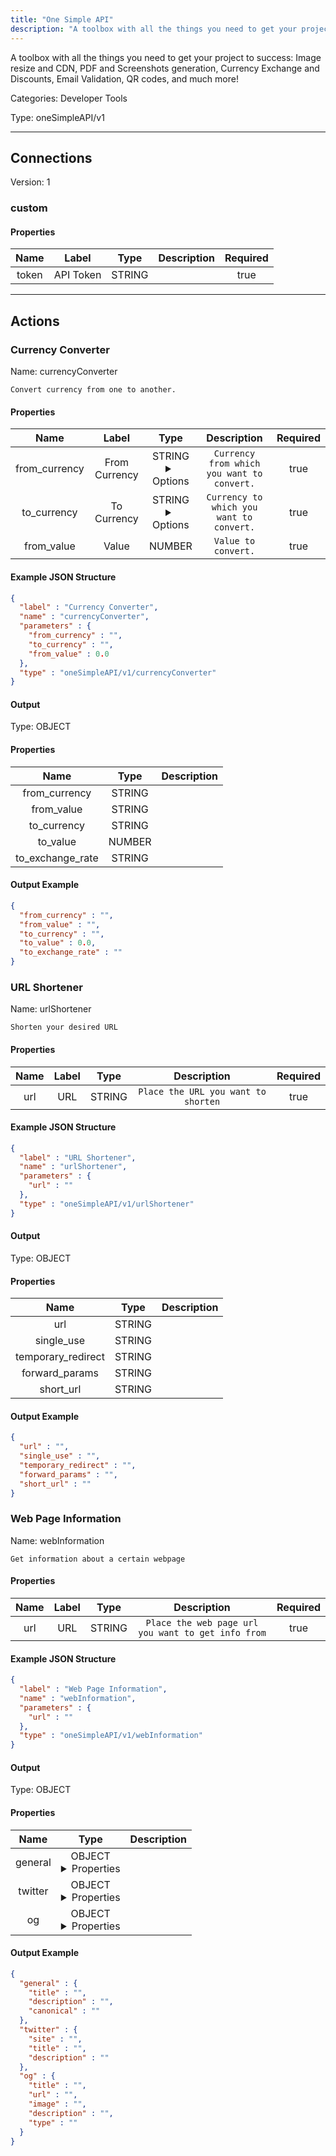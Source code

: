 ```yaml
---
title: "One Simple API"
description: "A toolbox with all the things you need to get your project to success:  Image resize and CDN, PDF and Screenshots generation, Currency Exchange and Discounts, Email Validation, QR codes, and much more!"
---
```


A toolbox with all the things you need to get your project to success:  Image resize and CDN, PDF and Screenshots generation, Currency Exchange and Discounts, Email Validation, QR codes, and much more!


Categories: Developer Tools


Type: oneSimpleAPI/v1

<hr />



## Connections

Version: 1


### custom

#### Properties

|      Name       |      Label     |     Type     |     Description     | Required |
|:---------------:|:--------------:|:------------:|:-------------------:|:--------:|
| token | API Token | STRING |  | true |





<hr />



## Actions


### Currency Converter
Name: currencyConverter

`Convert currency from one to another.`

#### Properties

|      Name       |      Label     |     Type     |     Description     | Required |
|:---------------:|:--------------:|:------------:|:-------------------:|:--------:|
| from_currency | From Currency | STRING <details> <summary> Options </summary> AED, AFN, ALL, AMD, ANG, AOA, ARS, AUD, AWG, AZN, BAM, BBD, BDT, BGN, BHD, BIF, BMD, BND, BOB, BRL, BSD, BTN, BWP, BYN, BZD, CAD, CDF, CHF, CLP, CNY, COP, CRC, CUC, CUP, CVE, CZK, DJF, DKK, DOP, DZD, EGP, ERN, ETB, EUR, FJD, FKP, FOK, GBP, GEL, GGP, GHS, GIP, GMD, GNF, GTQ, GYD, HKD, HNL, HRK, HTG, HUF, IDR, ILS, IMP, INR, IQD, IRR, ISK, JMD, JOD, JPY, KES, KGS, KHR, KID, KMF, KRW, KWD, KYD, KZT, LAK, LBP, LKR, LRD, LSL, LYD, MAD, MDL, MGA, MKD, MMK, MNT, MOP, MRU, MUR, MVR, MWK, MXN, MYR, MZN, NAD, NGN, NIO, NOK, NPR, NZD, OMR, PAB, PEN, PGK, PHP, PKR, PLN, PYG, QAR, RON, RSD, RUB, RWF, SAR, SBD, SCR, SDG, SEK, SGD, SHP, SLL, SOS, SRD, SSP, STN, SYP, SZL, THB, TJS, TMT, TND, TOP, TRY, TTD, TVD, TWD, TZS, UAH, UGX, USD, UYU, UZS, VES, VND, VUV, WST, XAF, XCD, XDR, XOF, XPF, YER, ZAR, ZMW </details> | `Currency from which you want to convert.` | true |
| to_currency | To Currency | STRING <details> <summary> Options </summary> AED, AFN, ALL, AMD, ANG, AOA, ARS, AUD, AWG, AZN, BAM, BBD, BDT, BGN, BHD, BIF, BMD, BND, BOB, BRL, BSD, BTN, BWP, BYN, BZD, CAD, CDF, CHF, CLP, CNY, COP, CRC, CUC, CUP, CVE, CZK, DJF, DKK, DOP, DZD, EGP, ERN, ETB, EUR, FJD, FKP, FOK, GBP, GEL, GGP, GHS, GIP, GMD, GNF, GTQ, GYD, HKD, HNL, HRK, HTG, HUF, IDR, ILS, IMP, INR, IQD, IRR, ISK, JMD, JOD, JPY, KES, KGS, KHR, KID, KMF, KRW, KWD, KYD, KZT, LAK, LBP, LKR, LRD, LSL, LYD, MAD, MDL, MGA, MKD, MMK, MNT, MOP, MRU, MUR, MVR, MWK, MXN, MYR, MZN, NAD, NGN, NIO, NOK, NPR, NZD, OMR, PAB, PEN, PGK, PHP, PKR, PLN, PYG, QAR, RON, RSD, RUB, RWF, SAR, SBD, SCR, SDG, SEK, SGD, SHP, SLL, SOS, SRD, SSP, STN, SYP, SZL, THB, TJS, TMT, TND, TOP, TRY, TTD, TVD, TWD, TZS, UAH, UGX, USD, UYU, UZS, VES, VND, VUV, WST, XAF, XCD, XDR, XOF, XPF, YER, ZAR, ZMW </details> | `Currency to which you want to convert.` | true |
| from_value | Value | NUMBER | `Value to convert.` | true |

#### Example JSON Structure
```json
{
  "label" : "Currency Converter",
  "name" : "currencyConverter",
  "parameters" : {
    "from_currency" : "",
    "to_currency" : "",
    "from_value" : 0.0
  },
  "type" : "oneSimpleAPI/v1/currencyConverter"
}
```

#### Output



Type: OBJECT


#### Properties

|     Name     |     Type     |     Description     |
|:------------:|:------------:|:-------------------:|
| from_currency | STRING |  |
| from_value | STRING |  |
| to_currency | STRING |  |
| to_value | NUMBER |  |
| to_exchange_rate | STRING |  |




#### Output Example
```json
{
  "from_currency" : "",
  "from_value" : "",
  "to_currency" : "",
  "to_value" : 0.0,
  "to_exchange_rate" : ""
}
```


### URL Shortener
Name: urlShortener

`Shorten your desired URL`

#### Properties

|      Name       |      Label     |     Type     |     Description     | Required |
|:---------------:|:--------------:|:------------:|:-------------------:|:--------:|
| url | URL | STRING | `Place the URL you want to shorten` | true |

#### Example JSON Structure
```json
{
  "label" : "URL Shortener",
  "name" : "urlShortener",
  "parameters" : {
    "url" : ""
  },
  "type" : "oneSimpleAPI/v1/urlShortener"
}
```

#### Output



Type: OBJECT


#### Properties

|     Name     |     Type     |     Description     |
|:------------:|:------------:|:-------------------:|
| url | STRING |  |
| single_use | STRING |  |
| temporary_redirect | STRING |  |
| forward_params | STRING |  |
| short_url | STRING |  |




#### Output Example
```json
{
  "url" : "",
  "single_use" : "",
  "temporary_redirect" : "",
  "forward_params" : "",
  "short_url" : ""
}
```


### Web Page Information
Name: webInformation

`Get information about a certain webpage`

#### Properties

|      Name       |      Label     |     Type     |     Description     | Required |
|:---------------:|:--------------:|:------------:|:-------------------:|:--------:|
| url | URL | STRING | `Place the web page url you want to get info from` | true |

#### Example JSON Structure
```json
{
  "label" : "Web Page Information",
  "name" : "webInformation",
  "parameters" : {
    "url" : ""
  },
  "type" : "oneSimpleAPI/v1/webInformation"
}
```

#### Output



Type: OBJECT


#### Properties

|     Name     |     Type     |     Description     |
|:------------:|:------------:|:-------------------:|
| general | OBJECT <details> <summary> Properties </summary> &#123;STRING\(title), STRING\(description), STRING\(canonical)&#125; </details> |  |
| twitter | OBJECT <details> <summary> Properties </summary> &#123;STRING\(site), STRING\(title), STRING\(description)&#125; </details> |  |
| og | OBJECT <details> <summary> Properties </summary> &#123;STRING\(title), STRING\(url), STRING\(image), STRING\(description), STRING\(type)&#125; </details> |  |




#### Output Example
```json
{
  "general" : {
    "title" : "",
    "description" : "",
    "canonical" : ""
  },
  "twitter" : {
    "site" : "",
    "title" : "",
    "description" : ""
  },
  "og" : {
    "title" : "",
    "url" : "",
    "image" : "",
    "description" : "",
    "type" : ""
  }
}
```




